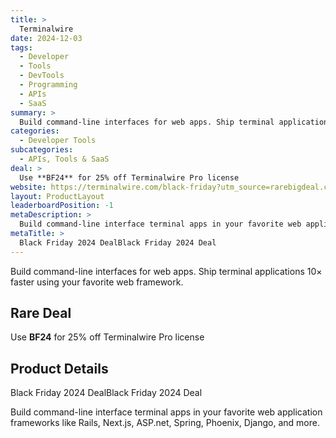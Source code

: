 ```yaml
---
title: >
  Terminalwire
date: 2024-12-03
tags:
  - Developer
  - Tools
  - DevTools
  - Programming
  - APIs
  - SaaS
summary: >
  Build command-line interfaces for web apps. Ship terminal applications 10× faster using your favorite web framework.
categories:
  - Developer Tools
subcategories:
  - APIs, Tools & SaaS
deal: >
  Use **BF24** for 25% off Terminalwire Pro license
website: https://terminalwire.com/black-friday?utm_source=rarebigdeal.com
layout: ProductLayout
leaderboardPosition: -1
metaDescription: >
  Build command-line interface terminal apps in your favorite web application frameworks like Rails, Next.js, ASP.net, Spring, Phoenix, Django, and more.
metaTitle: >
  Black Friday 2024 DealBlack Friday 2024 Deal
---
```

Build command-line interfaces for web apps. Ship terminal applications 10× faster using your favorite web framework.

## Rare Deal

Use **BF24** for 25% off Terminalwire Pro license

## Product Details

Black Friday 2024 DealBlack Friday 2024 Deal

Build command-line interface terminal apps in your favorite web application frameworks like Rails, Next.js, ASP.net, Spring, Phoenix, Django, and more.
